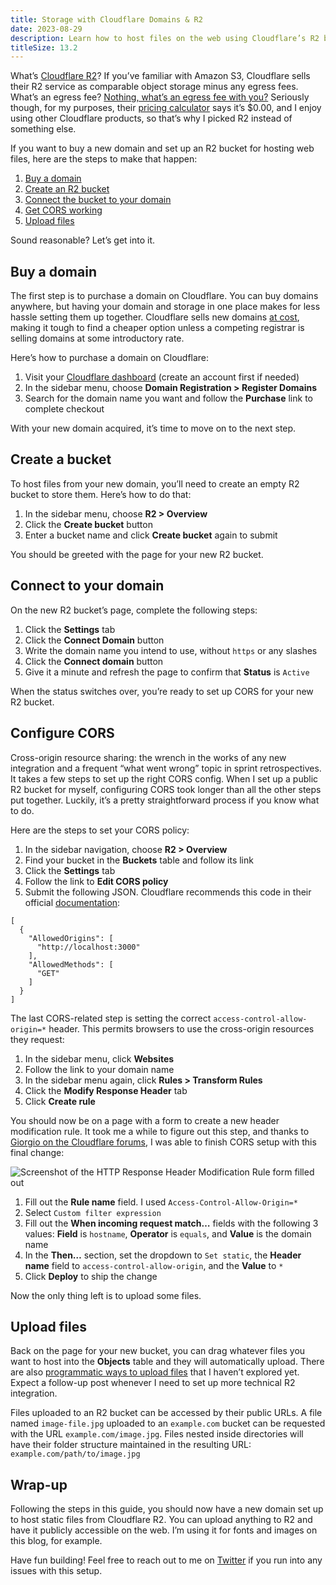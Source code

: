 ```yaml
---
title: Storage with Cloudflare Domains & R2
date: 2023-08-29
description: Learn how to host files on the web using Cloudflare’s R2 bucket storage and inexpensive domain registration.
titleSize: 13.2
---
```


What’s [Cloudflare R2](https://www.cloudflare.com/developer-platform/r2/)? If you’ve familiar with Amazon S3, Cloudflare sells their R2 service as comparable object storage minus any egress fees. What’s an egress fee? [Nothing, what’s an egress fee with you?](https://www.youtube.com/watch?v=X_lIhrzNhwA) Seriously though, for my purposes, their [pricing calculator](https://r2-calculator.cloudflare.com/) says it’s $0.00, and I enjoy using other Cloudflare products, so that’s why I picked R2 instead of something else.

If you want to buy a new domain and set up an R2 bucket for hosting web files, here are the steps to make that happen:

1. [Buy a domain](#buy-a-domain)
2. [Create an R2 bucket](#create-a-bucket)
3. [Connect the bucket to your domain](#connect-to-your-domain)
4. [Get CORS working](#configure-cors)
5. [Upload files](#upload-files)

Sound reasonable? Let’s get into it.

## Buy a domain

The first step is to purchase a domain on Cloudflare. You can buy domains anywhere, but having your domain and storage in one place makes for less hassle setting them up together. Cloudflare sells new domains [at cost](https://twitter.com/GergelyOrosz/status/1671407196591259648), making it tough to find a cheaper option unless a competing registrar is selling domains at some introductory rate.

Here’s how to purchase a domain on Cloudflare:

1. Visit your [Cloudflare dashboard](https://dash.cloudflare.com) (create an account first if needed)
2. In the sidebar menu, choose **Domain Registration > Register Domains**
3. Search for the domain name you want and follow the **Purchase** link to complete checkout

With your new domain acquired, it’s time to move on to the next step.

## Create a bucket

To host files from your new domain, you’ll need to create an empty R2 bucket to store them. Here’s how to do that:

1. In the sidebar menu, choose **R2 > Overview**
2. Click the **Create bucket** button
3. Enter a bucket name and click **Create bucket** again to submit

You should be greeted with the page for your new R2 bucket.

## Connect to your domain

On the new R2 bucket’s page, complete the following steps:

1. Click the **Settings** tab
2. Click the **Connect Domain** button
3. Write the domain name you intend to use, without `https` or any slashes
4. Click the **Connect domain** button
5. Give it a minute and refresh the page to confirm that **Status** is `Active`

When the status switches over, you’re ready to set up CORS for your new R2 bucket.

## Configure CORS

Cross-origin resource sharing: the wrench in the works of any new integration and a frequent “what went wrong” topic in sprint retrospectives. It takes a few steps to set up the right CORS config. When I set up a public R2 bucket for myself, configuring CORS took longer than all the other steps put together. Luckily, it’s a pretty straightforward process if you know what to do.

Here are the steps to set your CORS policy:

1. In the sidebar navigation, choose **R2 > Overview**
2. Find your bucket in the **Buckets** table and follow its link
3. Click the **Settings** tab
4. Follow the link to **Edit CORS policy**
5. Submit the following JSON. Cloudflare recommends this code in their official [documentation](https://developers.cloudflare.com/r2/buckets/cors/#example):

```
[
  {
    "AllowedOrigins": [
      "http://localhost:3000"
    ],
    "AllowedMethods": [
      "GET"
    ]
  }
]
```

The last CORS-related step is setting the correct `access-control-allow-origin=*` header. This permits browsers to use the cross-origin resources they request:

1. In the sidebar menu, click **Websites**
2. Follow the link to your domain name
3. In the sidebar menu again, click **Rules > Transform Rules**
4. Click the **Modify Response Header** tab
5. Click **Create rule**

You should now be on a page with a form to create a new header modification rule. It took me a while to figure out this step, and thanks to [Giorgio on the Cloudflare forums](https://community.cloudflare.com/t/problem-with-settings-cors-policies-on-r2/432339/18), I was able to finish CORS setup with this final change:

![Screenshot of the HTTP Response Header Modification Rule form filled out](https://jdj.land/cloudflare-access-header.png)

1. Fill out the **Rule name** field. I used `Access-Control-Allow-Origin=*`
1. Select `Custom filter expression`
1. Fill out the **When incoming request match…** fields with the following 3 values: **Field** is `hostname`, **Operator** is `equals`, and **Value** is the domain name
1. In the **Then…** section, set the dropdown to `Set static`, the **Header name** field to `access-control-allow-origin`, and the **Value** to `*`
1. Click **Deploy** to ship the change

Now the only thing left is to upload some files.

## Upload files

Back on the page for your new bucket, you can drag whatever files you want to host into the **Objects** table and they will automatically upload. There are also [programmatic ways to upload files](https://developers.cloudflare.com/r2/objects/upload-objects/#upload-objects-via-wrangler) that I haven’t explored yet. Expect a follow-up post whenever I need to set up more technical R2 integration.

Files uploaded to an R2 bucket can be accessed by their public URLs. A file named `image-file.jpg` uploaded to an `example.com` bucket can be requested with the URL `example.com/image.jpg`. Files nested inside directories will have their folder structure maintained in the resulting URL: `example.com/path/to/image.jpg`

## Wrap-up

Following the steps in this guide, you should now have a new domain set up to host static files from Cloudflare R2. You can upload anything to R2 and have it publicly accessible on the web. I’m using it for fonts and images on this blog, for example.

Have fun building! Feel free to reach out to me on [Twitter](https://twitter.com/johndjameson) if you run into any issues with this setup.
